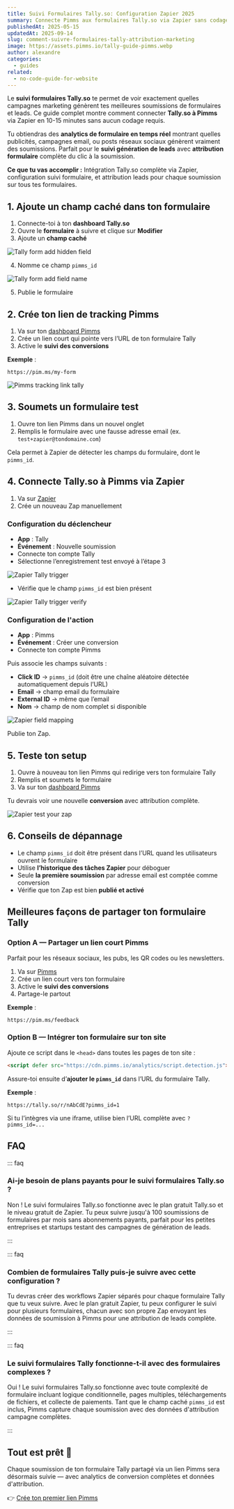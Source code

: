 ```yaml
---
title: Suivi Formulaires Tally.so: Configuration Zapier 2025
summary: Connecte Pimms aux formulaires Tally.so via Zapier sans codage requis. Suis chaque soumission avec analytics complètes montrant quelles campagnes génèrent tes meilleurs leads.
publishedAt: 2025-05-15
updatedAt: 2025-09-14
slug: comment-suivre-formulaires-tally-attribution-marketing
image: https://assets.pimms.io/tally-guide-pimms.webp
author: alexandre
categories:
  - guides
related:
  - no-code-guide-for-website
---
```


Le **suivi formulaires Tally.so** te permet de voir exactement quelles campagnes marketing génèrent tes meilleures soumissions de formulaires et leads. Ce guide complet montre comment connecter **Tally.so à Pimms** via Zapier en 10-15 minutes sans aucun codage requis.

Tu obtiendras des **analytics de formulaire en temps réel** montrant quelles publicités, campagnes email, ou posts réseaux sociaux génèrent vraiment des soumissions. Parfait pour le **suivi génération de leads** avec **attribution formulaire** complète du clic à la soumission.

**Ce que tu vas accomplir :** Intégration Tally.so complète via Zapier, configuration suivi formulaire, et attribution leads pour chaque soumission sur tous tes formulaires.

## 1. Ajoute un champ caché dans ton formulaire

1. Connecte-toi à ton **dashboard Tally.so**
2. Ouvre le **formulaire** à suivre et clique sur **Modifier**
3. Ajoute un **champ caché**

![Tally form add hidden field](https://assets.pimms.io/tally-form-add-hidden-field.webp)

4. Nomme ce champ `pimms_id`

![Tally form add field name](https://assets.pimms.io/tally-form-add-field-name.webp)

5. Publie le formulaire

## 2. Crée ton lien de tracking Pimms

1. Va sur ton [dashboard Pimms](https://app.pimms.io)
2. Crée un lien court qui pointe vers l’URL de ton formulaire Tally
3. Active le **suivi des conversions**

**Exemple** :  
```
https://pim.ms/my-form
```

![Pimms tracking link tally](https://assets.pimms.io/pimms-tracking-link-tally.webp)

## 3. Soumets un formulaire test

1. Ouvre ton lien Pimms dans un nouvel onglet  
2. Remplis le formulaire avec une fausse adresse email (ex. `test+zapier@tondomaine.com`)

Cela permet à Zapier de détecter les champs du formulaire, dont le `pimms_id`.

## 4. Connecte Tally.so à Pimms via Zapier

1. Va sur [Zapier](https://zapier.com)
2. Crée un nouveau Zap manuellement

### Configuration du déclencheur

- **App** : Tally  
- **Événement** : Nouvelle soumission  
- Connecte ton compte Tally  
- Sélectionne l’enregistrement test envoyé à l’étape 3

![Zapier Tally trigger](https://assets.pimms.io/zapier-tally-trigger.webp)

- Vérifie que le champ `pimms_id` est bien présent

![Zapier Tally trigger verify](https://assets.pimms.io/zapier-tally-trigger-verify.webp)

### Configuration de l'action

- **App** : Pimms  
- **Événement** : Créer une conversion  
- Connecte ton compte Pimms

Puis associe les champs suivants :

- **Click ID** → `pimms_id` (doit être une chaîne aléatoire détectée automatiquement depuis l’URL)
- **Email** → champ email du formulaire  
- **External ID** → même que l’email  
- **Nom** → champ de nom complet si disponible

![Zapier field mapping](https://assets.pimms.io/zapier-field-mapping-tally.webp)

Publie ton Zap.

## 5. Teste ton setup

1. Ouvre à nouveau ton lien Pimms qui redirige vers ton formulaire Tally
2. Remplis et soumets le formulaire  
3. Va sur ton [dashboard Pimms](https://app.pimms.io)

Tu devrais voir une nouvelle **conversion** avec attribution complète.

![Zapier test your zap](https://assets.pimms.io/zapier-test-tally-submission.webp)

## 6. Conseils de dépannage

- Le champ `pimms_id` doit être présent dans l’URL quand les utilisateurs ouvrent le formulaire
- Utilise **l’historique des tâches Zapier** pour déboguer
- Seule **la première soumission** par adresse email est comptée comme conversion
- Vérifie que ton Zap est bien **publié et activé**

## Meilleures façons de partager ton formulaire Tally

### Option A — Partager un lien court Pimms

Parfait pour les réseaux sociaux, les pubs, les QR codes ou les newsletters.

1. Va sur [Pimms](https://app.pimms.io)
2. Crée un lien court vers ton formulaire
3. Active le **suivi des conversions**
4. Partage-le partout

**Exemple** :  
```
https://pim.ms/feedback
```

### Option B — Intégrer ton formulaire sur ton site

Ajoute ce script dans le `<head>` dans toutes les pages de ton site :

```html
<script defer src="https://cdn.pimms.io/analytics/script.detection.js"></script>
```

<LinkCard
  href="/freetools/site-checker"
  title="Vérifie que tout fonctionne"
  description="Utilise notre outil gratuit pour vérifier que le script Pimms est correctement installé sur ton site."
/>

Assure-toi ensuite d’**ajouter le `pimms_id`** dans l’URL du formulaire Tally.

**Exemple** :  
```
https://tally.so/r/nAbCdE?pimms_id=1
```

Si tu l’intègres via une iframe, utilise bien l’URL complète avec `?pimms_id=...`

## FAQ

::: faq

### Ai-je besoin de plans payants pour le suivi formulaires Tally.so ?

Non ! Le suivi formulaires Tally.so fonctionne avec le plan gratuit Tally.so et le niveau gratuit de Zapier. Tu peux suivre jusqu'à 100 soumissions de formulaires par mois sans abonnements payants, parfait pour les petites entreprises et startups testant des campagnes de génération de leads.

:::

::: faq

### Combien de formulaires Tally puis-je suivre avec cette configuration ?

Tu devras créer des workflows Zapier séparés pour chaque formulaire Tally que tu veux suivre. Avec le plan gratuit Zapier, tu peux configurer le suivi pour plusieurs formulaires, chacun avec son propre Zap envoyant les données de soumission à Pimms pour une attribution de leads complète.

:::

::: faq

### Le suivi formulaires Tally fonctionne-t-il avec des formulaires complexes ?

Oui ! Le suivi formulaires Tally.so fonctionne avec toute complexité de formulaire incluant logique conditionnelle, pages multiples, téléchargements de fichiers, et collecte de paiements. Tant que le champ caché `pimms_id` est inclus, Pimms capture chaque soumission avec des données d'attribution campagne complètes.

:::

## Tout est prêt 🎉

Chaque soumission de ton formulaire Tally partagé via un lien Pimms sera désormais suivie — avec analytics de conversion complètes et données d'attribution.

👉 [Crée ton premier lien Pimms](https://app.pimms.io)

<CallToAction />
